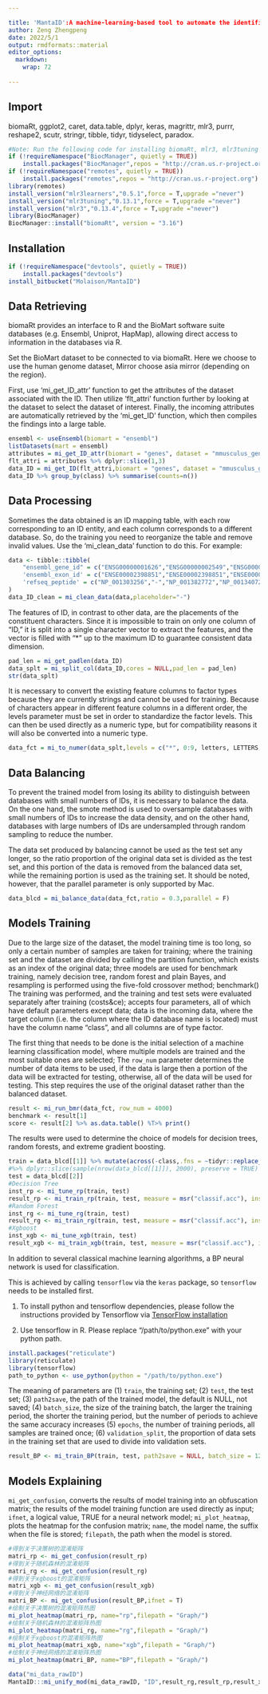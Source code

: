 ```yaml
---

title: 'MantaID':A machine-learning-based tool to automate the identification of biological database IDs.
author: Zeng Zhengpeng
date: 2022/5/1
output: rmdformats::material
editor_options: 
  markdown: 
    wrap: 72
    
---
```


## Import

biomaRt, ggplot2, caret, data.table, dplyr, keras, magrittr, mlr3, purrr, reshape2, scutr, stringr, tibble, tidyr, tidyselect, paradox.

```R
#Note: Run the following code for installing biomaRt, mlr3, mlr3tuning packages of specific version.
if (!requireNamespace("BiocManager", quietly = TRUE))
    install.packages("BiocManager",repos = "http://cran.us.r-project.org")
if (!requireNamespace("remotes", quietly = TRUE))
    install.packages("remotes",repos = "http://cran.us.r-project.org")
library(remotes)
install_version("mlr3learners","0.5.1",force = T,upgrade ="never")
install_version("mlr3tuning","0.13.1",force = T,upgrade ="never")
install_version("mlr3","0.13.4",force = T,upgrade ="never")
library(BiocManager)
BiocManager::install("biomaRt", version = "3.16")
```

## Installation

```R
if (!requireNamespace("devtools", quietly = TRUE))
    install.packages("devtools")
install_bitbucket("Molaison/MantaID")
```

## Data Retrieving

biomaRt provides an interface to R and the BioMart software suite databases (e.g. Ensembl, Uniprot, HapMap), allowing direct access to information in the databases via R.

Set the BioMart dataset to be connected to via biomaRt. Here we choose to use the human genome dataset, Mirror choose asia mirror (depending on the region).

First, use 'mi_get_ID_attr' function to get the attributes of the dataset associated with the ID. Then utilize 'flt_attri' function further by looking at the dataset to select the dataset of interest. Finally, the incoming attributes are automatically retrieved by the 'mi_get_ID' function, which then compiles the findings into a large table.

```R
ensembl <- useEnsembl(biomart = "ensembl")
listDatasets(mart = ensembl)
attributes = mi_get_ID_attr(biomart = "genes", dataset = "mmusculus_gene_ensembl", mirror = "asia")
flt_attri = attributes %>% dplyr::slice(1,3)
data_ID = mi_get_ID(flt_attri,biomart = "genes", dataset = "mmusculus_gene_ensembl", mirror = NULL)
data_ID %>% group_by(class) %>% summarise(counts=n())
```

## Data Processing

Sometimes the data obtained is an ID mapping table, with each row corresponding to an ID entity, and each column corresponds to a different database. So, do the training you need to reorganize the table and remove invalid values. Use the 'mi_clean_data' function to do this. For example:

```R
data <- tibble::tibble(
	"ensembl_gene_id" = c("ENSG00000001626","ENSG00000002549","ENSG00000002586","ENSG00000002745"),
	'ensembl_exon_id' = c("ENSE00002398851","ENSE00002398851","ENSE00002398851","ENSE00002398851"),
	'refseq_peptide' = c("NP_001303256","-","NP_001382772","NP_001340728")
)
data_ID_clean = mi_clean_data(data,placeholder="-")
```

The features of ID, in contrast to other data, are the placements of the constituent characters. Since it is impossible to train on only one column of "ID," it is split into a single character vector to extract the features, and the vector is filled with "\*" up to the maximum ID to guarantee consistent data dimension.

```R
pad_len = mi_get_padlen(data_ID)
data_splt = mi_split_col(data_ID,cores = NULL,pad_len = pad_len)
str(data_splt)
```

It is necessary to convert the existing feature columns to factor types because they are currently strings and cannot be used for training. Because of characters appear in different feature columns in a different order, the levels parameter must be set in order to standardize the factor levels. This can then be used directly as a numeric type, but for compatibility reasons it will also be converted into a numeric type.

```R
data_fct = mi_to_numer(data_splt,levels = c("*", 0:9, letters, LETTERS, "_", ".", "-", " ", "/", "\\", ":"))
```

## Data Balancing

To prevent the trained model from losing its ability to distinguish between databases with small numbers of IDs, it is necessary to balance the data. On the one hand, the smote method is used to oversample databases with small numbers of IDs to increase the data density, and on the other hand, databases with large numbers of IDs are undersampled through random sampling to reduce the number.

The data set produced by balancing cannot be used as the test set any longer, so the ratio proportion of the original data set is divided as the test set, and this portion of the data is removed from the balanced data set, while the remaining portion is used as the training set. It should be noted, however, that the parallel parameter is only supported by Mac.

```R
data_blcd = mi_balance_data(data_fct,ratio = 0.3,parallel = F)
```

## Models Training

Due to the large size of the dataset, the model training time is too long, so only a certain number of samples are taken for training; where the training set and the dataset are divided by calling the partition function, which exists as an index of the original data; three models are used for benchmark training, namely decision tree, random forest and plain Bayes, and resampling is performed using the five-fold crossover method; benchmark() The training was performed, and the training and test sets were evaluated separately after training (costs&ce); accepts four parameters, all of which have default parameters except data; data is the incoming data, where the target column (i.e. the column where the ID database name is located) must have the column name "class", and all columns are of type factor.

The first thing that needs to be done is the initial selection of a machine learning classification model, where multiple models are trained and the most suitable ones are selected; The `row_num` parameter determines the number of data items to be used, if the data is large then a portion of the data will be extracted for testing, otherwise, all of the data will be used for testing. This step requires the use of the original dataset rather than the balanced dataset.

```r
result <- mi_run_bmr(data_fct, row_num = 4000)
benchmark <- result[1]
score <- result[2] %>% as.data.table() %T>% print()
```

The results were used to determine the choice of models for decision trees, random forests, and extreme gradient boosting.

```R
train = data_blcd[[1]] %>% mutate(across(-class,.fns = ~tidyr::replace_na(.x,0))) 
#%>% dplyr::slice(sample(nrow(data_blcd[[1]]), 2000), preserve = TRUE) 
test = data_blcd[[2]]
#Decision Tree
inst_rp <- mi_tune_rp(train, test)
result_rp <- mi_train_rp(train, test, measure = msr("classif.acc"), instance = inst_rp[[1]])
#Random Forest
inst_rg <- mi_tune_rg(train, test)
result_rg <- mi_train_rg(train, test, measure = msr("classif.acc"), instance = inst_rg[[1]])
#Xgboost
inst_xgb <- mi_tune_xgb(train, test)
result_xgb <- mi_train_xgb(train, test, measure = msr("classif.acc"), instance = inst_xgb[[1]])
```

In addition to several classical machine learning algorithms, a BP neural network is used for classification.

This is achieved by calling `tensorflow` via the `keras` package, so `tensorflow` needs to be installed first. 

1. To install python and tensorflow dependencies, please follow the instructions provided by Tensorflow via [TensorFlow installation](https://www.tensorflow.org/install/pip?hl=zh-cn#system-install)

2. Use tensorflow in R. Please replace "/path/to/python.exe" with your python path.

```R
install.packages("reticulate")
library(reticulate)
library(tensorflow)
path_to_python <- use_python(python = "/path/to/python.exe")
```

The meaning of parameters are (1) `train`, the training set; (2) `test`, the test set; (3) `path2save`, the path of the trained model, the default is NULL, not saved; (4) `batch_size`, the size of the training batch, the larger the training period, the shorter the training period, but the number of periods to achieve the same accuracy increases (5) `epochs`, the number of training periods, all samples are trained once; (6) `validation_split`, the proportion of data sets in the training set that are used to divide into validation sets.

```R
result_BP <- mi_train_BP(train, test, path2save = NULL, batch_size = 128, epochs = 64, validation_split = 0.3)
```

## Models Explaining

`mi_get_confusion`, converts the results of model training into an obfuscation matrix; the results of the model training function are used directly as input; `ifnet`, a logical value, TRUE for a neural network model; `mi_plot_heatmap`, plots the heatmap for the confusion matrix; `name`, the model name, the suffix when the file is stored; `filepath`, the path when the model is stored.

```R
#得到关于决策树的混淆矩阵
matri_rp <- mi_get_confusion(result_rp)
#得到关于随机森林的混淆矩阵
matri_rg <- mi_get_confusion(result_rg)
#得到关于xgboost的混淆矩阵
matri_xgb <- mi_get_confusion(result_xgb)
#得到关于神经网络的混淆矩阵
matri_BP <- mi_get_confusion(result_BP,ifnet = T)
#绘制关于决策树的混淆矩阵热图
mi_plot_heatmap(matri_rp, name="rp",filepath = "Graph/")
#绘制关于随机森林的混淆矩阵热图
mi_plot_heatmap(matri_rg, name="rg",filepath = "Graph/")
#绘制关于xgboost的混淆矩阵热图
mi_plot_heatmap(matri_xgb, name="xgb",filepath = "Graph/")
#绘制关于神经网络的混淆矩阵热图
mi_plot_heatmap(matri_BP, name="BP",filepath = "Graph/")
```

```r
data("mi_data_rawID")
MantaID:::mi_unify_mod(mi_data_rawID, "ID",result_rg,result_rp,result_xgb,result_BP,c_value = 0.75, pad_len = pad_len)
```
